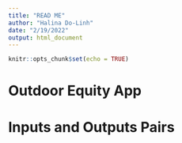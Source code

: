 ```yaml
---
title: "READ ME"
author: "Halina Do-Linh"
date: "2/19/2022"
output: html_document
---
```


```r
knitr::opts_chunk$set(echo = TRUE)
```

# Outdoor Equity App

# Inputs and Outputs Pairs

